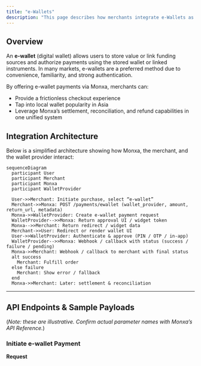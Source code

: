 ```yaml
---
title: "e-Wallets"
description: "This page describes how merchants integrate e-Wallets as a payment option via Monxa: the API endpoints, integration flows, merchant responsibilities, and best practices."
---
```


## Overview

An **e-wallet** (digital wallet) allows users to store value or link funding sources and authorize payments using the stored wallet or linked instruments. In many markets, e-wallets are a preferred method due to convenience, familiarity, and strong authentication.

By offering e-wallet payments via Monxa, merchants can:

- Provide a frictionless checkout experience
- Tap into local wallet popularity in Asia
- Leverage Monxa’s settlement, reconciliation, and refund capabilities in one unified system

## Integration Architecture

Below is a simplified architecture showing how Monxa, the merchant, and the wallet provider interact:

```mermaid
sequenceDiagram
  participant User
  participant Merchant
  participant Monxa
  participant WalletProvider

  User->>Merchant: Initiate purchase, select “e-wallet”
  Merchant->>Monxa: POST /payments/ewallet (wallet_provider, amount, return_url, metadata)
  Monxa->>WalletProvider: Create e-wallet payment request
  WalletProvider-->>Monxa: Return approval UI / widget token
  Monxa-->>Merchant: Return redirect / widget data
  Merchant->>User: Redirect or render wallet UI
  User->>WalletProvider: Authenticate & approve (PIN / OTP / in-app)
  WalletProvider-->>Monxa: Webhook / callback with status (success / failure / pending)
  Monxa->>Merchant: Webhook / callback to merchant with final status
  alt success
    Merchant: Fulfill order
  else failure
    Merchant: Show error / fallback  
  end
  Monxa->>Merchant: Later: settlement & reconciliation
```

---

## API Endpoints & Sample Payloads

(_Note: these are illustrative. Confirm actual parameter names with Monxa’s API Reference._)

### Initiate e-wallet Payment

**Request**